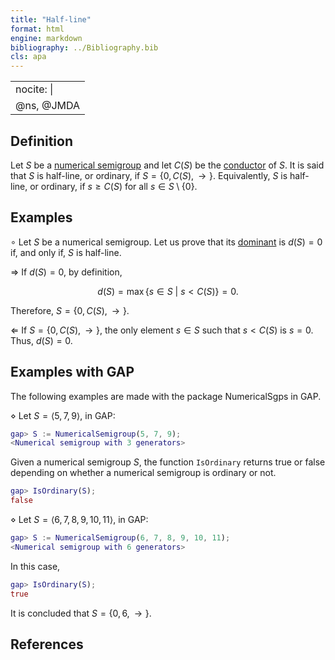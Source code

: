 ```yaml
---
title: "Half-line"
format: html
engine: markdown
bibliography: ../Bibliography.bib
cls: apa
---
```


---
nocite: |
  @ns, @JMDA
---

<!-- Definición de Num. Sem. -->

## Definition

Let $S$ be a [numerical semigroup](../Basic-concepts/Numerical-semigroup.qmd) and let $C(S)$ be the [conductor](../Basic-concepts/Conductor.qmd) of $S$. It is said that $S$ is half-line, or ordinary, if $S= \{0, C(S), \rightarrow\}$. Equivalently, $S$ is half-line, or ordinary, if $s \ge C(S)$ for all $s \in S \setminus \{0\}$.

## Examples

$\circ$ Let $S$ be a numerical semigroup. Let us prove that its [dominant](../Basic-concepts/Dominant.qmd) is $d(S) = 0$ if, and only if, $S$ is half-line.

$\Rightarrow$ If $d(S) = 0$, by definition,

$$
 d(S) = \max \{s \in S ~ | ~ s < C(S) \} = 0.
$$

Therefore, $S = \{0, C(S), \rightarrow \}$.

$\Leftarrow$ If $S = \{0, C(S), \rightarrow\}$, the only element $s \in S$ such that $s < C(S)$ is $s = 0$. Thus, $d(S) = 0$.

## Examples with GAP

The following examples are made with the package NumericalSgps in GAP.

$\diamond$ Let $S = \langle 5, 7, 9 \rangle$, in GAP:

``` gap
gap> S := NumericalSemigroup(5, 7, 9);
<Numerical semigroup with 3 generators>
```

Given a numerical semigroup $S$, the function `IsOrdinary` returns true or false depending on whether a numerical semigroup is ordinary or not.

``` gap
gap> IsOrdinary(S);
false
```

$\diamond$ Let $S = \langle 6, 7, 8, 9, 10, 11 \rangle$, in GAP:

``` gap
gap> S := NumericalSemigroup(6, 7, 8, 9, 10, 11);
<Numerical semigroup with 6 generators>
```

In this case,

``` gap
gap> IsOrdinary(S);
true
```

It is concluded that $S = \{0, 6, \rightarrow\}$.

## References

::: {#refs}

:::

